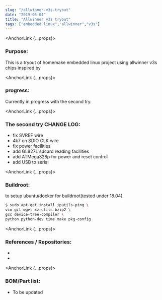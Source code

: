 ```yaml
---
slug: "/allwinner-v3s-tryout"
date: "2019-05-04"
title: "Allwinner v3s tryout"
tags: ["embedded linux","allwinner","v3s"]
---
```



<HeaderImage src="/ccbdbbdd9eb76be469a343462f7729be.jpg" caption="the working allwinner v3s board"/>

<AnchorLink {...props}><h3>Purpose:</h3></AnchorLink>
This is a tryout of homemake embedded linux project using allwinner v3s chips inspired by
<NewWindowLink href="https://www.reddit.com/r/electronics/comments/83141t/i_made_an_allwinner_v3s_evaluation_board_based/" />


<AnchorLink {...props}><h3>progress:</h3></AnchorLink>
Currently in progress with the second try.

<AnchorLink {...props}><h3>The second try CHANGE LOG:</h3></AnchorLink>

- fix SVREF wire
- 4k7 on SDIO CLK wire
- fix power facilities
- add GL827L sdcard reading facilities
- add ATMega328p for power and reset control
- add USB to serial

<AnchorLink {...props}><h3>Buildroot:</h3></AnchorLink>
to setup ubuntu/docker for buildroot(tested under 18.04)

```bash
$ sudo apt-get install iputils-ping \
vim git wget xz-utils bzip2 \
gcc device-tree-compiler \
python python-dev time make pkg-config
```

<AnchorLink {...props}><h3>References / Repositories:</h3></AnchorLink>

- <GithubLink repo_fullname="louiscklaw/allwinner-v3s-tryout" />
- <NewWindowLink href="https://www.reddit.com/r/electronics/comments/83141t/i_made_an_allwinner_v3s_evaluation_board_based/" />

<AnchorLink {...props}><h3>BOM/Part list:</h3></AnchorLink>

- To be updated